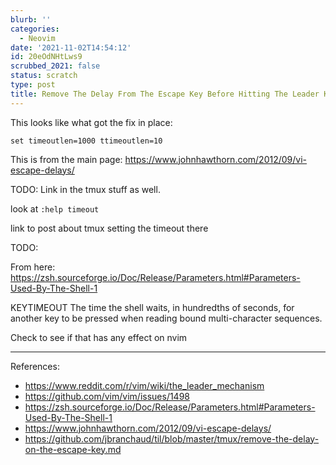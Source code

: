```yaml
---
blurb: ''
categories:
  - Neovim
date: '2021-11-02T14:54:12'
id: 20eOdNHtLws9
scrubbed_2021: false
status: scratch
type: post
title: Remove The Delay From The Escape Key Before Hitting The Leader Key In Neovim
---
```


This looks like what got the fix in place:

```
set timeoutlen=1000 ttimeoutlen=10
```

This is from the main page: https://www.johnhawthorn.com/2012/09/vi-escape-delays/

TODO: Link in the tmux stuff as well. 


look at `:help timeout`


link to post about tmux setting the timeout there




TODO:

From here: https://zsh.sourceforge.io/Doc/Release/Parameters.html#Parameters-Used-By-The-Shell-1

KEYTIMEOUT
The time the shell waits, in hundredths of seconds, for another key to be pressed when reading bound multi-character sequences.

Check to see if that has any effect on nvim

---



References:

- https://www.reddit.com/r/vim/wiki/the_leader_mechanism
- https://github.com/vim/vim/issues/1498
- https://zsh.sourceforge.io/Doc/Release/Parameters.html#Parameters-Used-By-The-Shell-1
- https://www.johnhawthorn.com/2012/09/vi-escape-delays/
- https://github.com/jbranchaud/til/blob/master/tmux/remove-the-delay-on-the-escape-key.md

